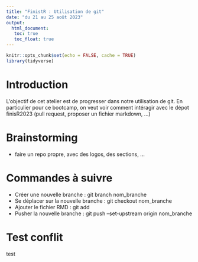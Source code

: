 ```yaml
---
title: "FinistR : Utilisation de git"
date: "du 21 au 25 août 2023"
output: 
  html_document:
   toc: true
   toc_float: true
---
```


```r
knitr::opts_chunk$set(echo = FALSE, cache = TRUE)
library(tidyverse)
```

# Introduction

L'objectif de cet atelier est de progresser dans notre utilisation de git. En particulier pour ce bootcamp, on veut voir comment intéragir avec le dépot finisR2023 (pull request, proposer un fichier markdown, ...) 


# Brainstorming

- faire un repo propre, avec des logos, des sections, ...


# Commandes à suivre

- Créer une nouvelle branche : git branch nom_branche
- Se déplacer sur la nouvelle branche : git checkout nom_branche
- Ajouter le fichier RMD : git add
- Pusher la nouvelle branche : git push --set-upstream origin nom_branche



# Test conflit

test
